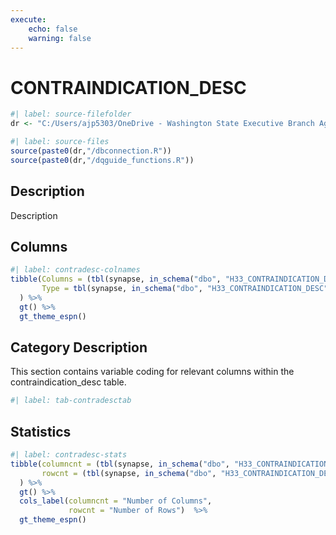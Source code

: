 ```yaml
---
execute:
    echo: false
    warning: false
---
```


# CONTRAINDICATION_DESC {.unnumbered}

```r
#| label: source-filefolder
dr <- "C:/Users/ajp5303/OneDrive - Washington State Executive Branch Agencies/source_scripts"
```

```r
#| label: source-files
source(paste0(dr,"/dbconnection.R"))
source(paste0(dr,"/dqguide_functions.R"))
```

## Description

Description

## Columns

```r
#| label: contradesc-colnames
tibble(Columns = (tbl(synapse, in_schema("dbo", "H33_CONTRAINDICATION_DESC")) %>% colnames()),
       Type = tbl(synapse, in_schema("dbo", "H33_CONTRAINDICATION_DESC")) %>% head(1) %>% as_tibble() %>% sapply(class)
  ) %>%
  gt() %>%
  gt_theme_espn()
```

## Category Description

This section contains variable coding for relevant columns within the contraindication_desc table.

```r
#| label: tab-contradesctab

```

## Statistics

```r
#| label: contradesc-stats
tibble(columncnt = (tbl(synapse, in_schema("dbo", "H33_CONTRAINDICATION_DESC")) %>% ncol()),
       rowcnt = (tbl(synapse, in_schema("dbo", "H33_CONTRAINDICATION_DESC"))) %>% nrow2()
  ) %>%
  gt() %>%
  cols_label(columncnt = "Number of Columns",
             rowcnt = "Number of Rows")  %>%
  gt_theme_espn()
```
